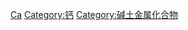{{Commonscat|Calcium compounds}}

[[Category:依元素分類的化合物|Ca]]
[[Category:钙|Category:钙]]
[[Category:碱土金属化合物|Category:碱土金属化合物]]